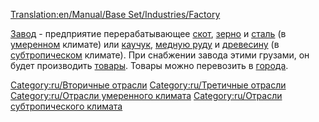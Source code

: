 [[Translation:en/Manual/Base Set/Industries/Factory]]


{{ru/Промышленность| имя=Завод
| Изображение=en/Factory.png| Климат=[[ru/Manual/Климат#Умеренный|Умеренный]], [[ru/Manual/Климат#Субтропический|Субтропический]]
| Принимает=[[ru/Manual/Base Set/Cargos/Скот|скот]], [[ru/Manual/Base Set/Cargos/Зерно|зерно]], [[ru/Manual/Base Set/Cargos/Сталь|сталь]] (умеренный),<br/> [[ru/Manual/Base Set/Cargos/Каучук|каучук]], [[ru/Manual/Base Set/Cargos/Медная руда|медная руда]], [[ru/Manual/Base Set/Cargos/Древесина|древесина]] (субтропический)
| Производит=[[ru/Manual/Base Set/Cargos/Товары|товары]]
| Примечания=отсутствует в [[ru/Manual/Климат#Субарктический|субарктическом]] климате и [[ru/Manual/Климат#Игрушечный (мир)|игрушечном мире]]
}}

[[Category:ru/Вторичные отрасли]]
[[Category:ru/Третичные отрасли]]
[[Category:ru/Отрасли умеренного климата]]
[[Category:ru/Отрасли субтропического климата]]

[[ru/Manual/Base Set/Industries/Завод|Завод]] - предприятие перерабатывающее [[ru/Manual/Base Set/Cargos/Скот|скот]], [[ru/Manual/Base Set/Cargos/Зерно|зерно]] и [[ru/Manual/Base Set/Cargos/Сталь|сталь]] (в [[ru/Manual/Климат#Умеренный|умеренном]] климате) или [[ru/Manual/Base Set/Cargos/Каучук|каучук]], [[ru/Manual/Base Set/Cargos/Медная руда|медную руду]] и [[ru/Manual/Base Set/Cargos/Древесина|древесину]] (в [[ru/Manual/Климат#Субтропический|субтропическом]] климате). При снабжении завода этими грузами, он будет производить [[ru/Manual/Base Set/Cargos/Товары|товары]]. Товары можно перевозить в [[ru/Manual/Город|города]].

{{ru/Navbox Промышленность}}